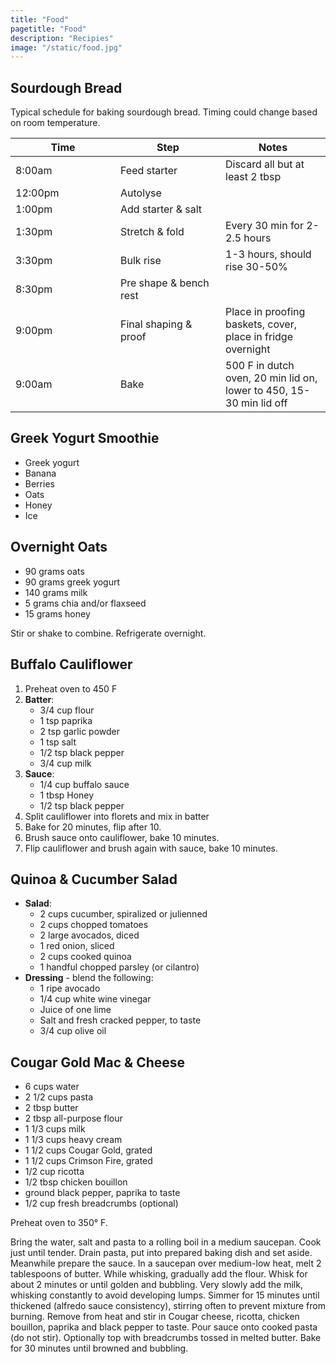 ```yaml
---
title: "Food"
pagetitle: "Food"
description: "Recipies"
image: "/static/food.jpg"
---
```


## Sourdough Bread

Typical schedule for baking sourdough bread. Timing could change based on room temperature. 

| Time | Step | Notes |
| --- | --- | --- |
8:00am | Feed starter | Discard all but at least 2 tbsp
12:00pm | Autolyse |
1:00pm | Add starter & salt |
1:30pm | Stretch & fold | Every 30 min for 2-2.5 hours
3:30pm | Bulk rise | 1-3 hours, should rise 30-50%
8:30pm | Pre shape & bench rest | 
9:00pm | Final shaping & proof | Place in proofing baskets, cover, place in fridge overnight
9:00am | Bake | 500 F in dutch oven, 20 min lid on, lower to 450, 15-30 min lid off

## Greek Yogurt Smoothie

* Greek yogurt
* Banana
* Berries
* Oats
* Honey
* Ice

## Overnight Oats

* 90 grams oats
* 90 grams greek yogurt
* 140 grams milk
* 5 grams chia and/or flaxseed
* 15 grams honey

Stir or shake to combine. Refrigerate overnight.

## Buffalo Cauliflower

1. Preheat oven to 450 F
1. **Batter**:
    * 3/4 cup flour
    * 1 tsp paprika 
    * 2 tsp garlic powder
    * 1 tsp salt
    * 1/2 tsp black pepper 
    * 3/4 cup milk
1. **Sauce**:
    * 1/4 cup buffalo sauce
    * 1 tbsp Honey
    * 1/2 tsp black pepper
1. Split cauliflower into florets and mix in batter
1. Bake for 20 minutes, flip after 10.
1. Brush sauce onto cauliflower, bake 10 minutes.
1. Flip cauliflower and brush again with sauce, bake 10 minutes.

## Quinoa & Cucumber Salad

* **Salad**:
    * 2 cups cucumber, spiralized or julienned
    * 2 cups chopped tomatoes
    * 2 large avocados, diced
    * 1 red onion, sliced
    * 2 cups cooked quinoa
    * 1 handful chopped parsley (or cilantro)

* **Dressing** - blend the following:
    * 1 ripe avocado
    * 1/4 cup white wine vinegar
    * Juice of one lime
    * Salt and fresh cracked pepper, to taste
    * 3/4 cup olive oil
    
## Cougar Gold Mac & Cheese

* 6 cups water
* 2 1/2 cups pasta
* 2 tbsp butter
* 2 tbsp all-purpose flour
* 1 1/3 cups milk
* 1 1/3 cups heavy cream
* 1 1/2 cups Cougar Gold, grated
* 1 1/2 cups Crimson Fire, grated
* 1/2 cup ricotta
* 1/2 tbsp chicken bouillon
* ground black pepper, paprika to taste
* 1/2 cup fresh breadcrumbs (optional)

Preheat oven to 350° F.

Bring the water, salt and pasta to a rolling boil in a medium saucepan. Cook just until tender. Drain pasta, put into prepared baking dish and set aside. Meanwhile prepare the sauce. In a saucepan over medium-low heat, melt 2 tablespoons of butter. While whisking, gradually add the flour. Whisk for about 2 minutes or until golden and bubbling. Very slowly add the milk, whisking constantly to avoid developing lumps. Simmer for 15 minutes until thickened (alfredo sauce consistency), stirring often to prevent mixture from burning. Remove from heat and stir in Cougar cheese, ricotta, chicken bouillon, paprika and black pepper to taste. Pour sauce onto cooked pasta (do not stir). Optionally top with breadcrumbs tossed in melted butter. Bake for 30 minutes until browned and bubbling.
